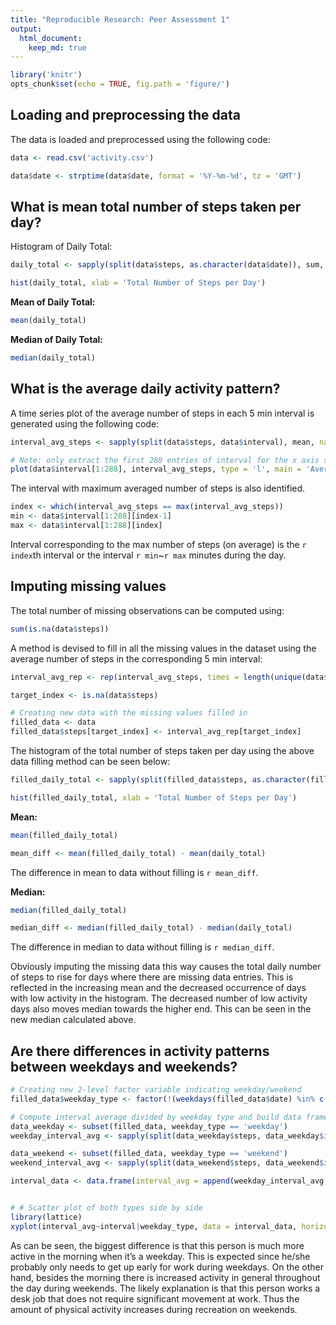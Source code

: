 ```yaml
---
title: "Reproducible Research: Peer Assessment 1"
output: 
  html_document:
    keep_md: true
---
```


```r
library('knitr')
opts_chunk$set(echo = TRUE, fig.path = 'figure/')
```

## Loading and preprocessing the data

The data is loaded and preprocessed using the following code:
```R
data <- read.csv('activity.csv')

data$date <- strptime(data$date, format = '%Y-%m-%d', tz = 'GMT')

```


## What is mean total number of steps taken per day?

Histogram of Daily Total:
```R
daily_total <- sapply(split(data$steps, as.character(data$date)), sum, na.rm = TRUE)

hist(daily_total, xlab = 'Total Number of Steps per Day')

```

**Mean of Daily Total:**
```R
mean(daily_total)

```

**Median of Daily Total:**
```R
median(daily_total)

```

## What is the average daily activity pattern?

A time series plot of the average number of steps in each 5 min interval is generated using the following code:
```R
interval_avg_steps <- sapply(split(data$steps, data$interval), mean, na.rm = TRUE)

# Note: only extract the first 288 entries of interval for the x axis since the 5 min interval markers repeat for each day.
plot(data$interval[1:288], interval_avg_steps, type = 'l', main = 'Average Number of Steps in Each 5 Min Interval', xlab = 'Interval', ylab = 'Average Steps')

```

The interval with maximum averaged number of steps is also identified.
```R
index <- which(interval_avg_steps == max(interval_avg_steps))
min <- data$interval[1:288][index-1]
max <- data$interval[1:288][index]
```

Interval corresponding to the max number of steps (on average) is the `r index`th interval or the interval `r min`~`r max` minutes during the day.

## Imputing missing values

The total number of missing observations can be computed using:
```R
sum(is.na(data$steps))

```

A method is devised to fill in all the missing values in the dataset using the average number of steps in the corresponding 5 min interval:
```R
interval_avg_rep <- rep(interval_avg_steps, times = length(unique(data$date)))

target_index <- is.na(data$steps)

# Creating new data with the missing values filled in
filled_data <- data
filled_data$steps[target_index] <- interval_avg_rep[target_index]
```

The histogram of the total number of steps taken per day using the above data filling method can be seen below:
```R
filled_daily_total <- sapply(split(filled_data$steps, as.character(filled_data$date)), sum)

hist(filled_daily_total, xlab = 'Total Number of Steps per Day')
```

**Mean:**
```R
mean(filled_daily_total)

mean_diff <- mean(filled_daily_total) - mean(daily_total)
```
The difference in mean to data without filling is `r mean_diff`. 

**Median:**
```R
median(filled_daily_total)

median_diff <- median(filled_daily_total) - median(daily_total)
```

The difference in median to data without filling is `r median_diff`. 

Obviously imputing the missing data this way causes the total daily number of steps to rise for days where there are missing data entries. This is reflected in the increasing mean and the decreased occurrence of days with low activity in the histogram. The decreased number of low activity days also moves median towards the higher end. This can be seen in the new median calculated above.

## Are there differences in activity patterns between weekdays and weekends?

```R
# Creating new 2-level factor variable indicating weekday/weekend
filled_data$weekday_type <- factor(!(weekdays(filled_data$date) %in% c('Saturday', 'Sunday')), labels = c('weekend', 'weekday'))

# Compute interval average divided by weekday type and build data frame
data_weekday <- subset(filled_data, weekday_type == 'weekday')
weekday_interval_avg <- sapply(split(data_weekday$steps, data_weekday$interval), mean)

data_weekend <- subset(filled_data, weekday_type == 'weekend')
weekend_interval_avg <- sapply(split(data_weekend$steps, data_weekend$interval), mean)

interval_data <- data.frame(interval_avg = append(weekday_interval_avg, weekend_interval_avg), interval = rep(filled_data$interval[1:288], times = 2), weekday_type = rep(c('weekday', 'weekend'), each = 288), stringsAsFactors = TRUE)


# # Scatter plot of both types side by side
library(lattice)
xyplot(interval_avg~interval|weekday_type, data = interval_data, horizontal = FALSE, xlab = 'Interval', ylab = 'Number of Steps', type = 'l', layout = c(1,2))

```

As can be seen, the biggest difference is that this person is much more active in the morning when it's a weekday. This is expected since he/she probably only needs to get up early for work during weekdays. On the other hand, besides the morning there is increased activity in general throughout the day during weekends. The likely explanation is that this person works a desk job that does not require significant movement at work. Thus the amount of physical activity increases during recreation on weekends.